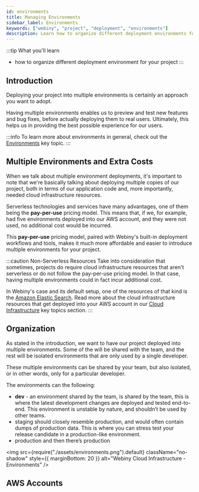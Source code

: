 ```yaml
---
id: environments
title: Managing Environments
sidebar_label: Environments
keywords: ["webiny", "project", "deployment", "environments"]
description: Learn how to organize different deployment environments for your project
---
```


:::tip What you'll learn
- how to organize different deployment environment for your project
:::

## Introduction

Deploying your project into multiple environments is certainly an approach you want to adopt.

Having multiple environments enables us to preview and test new features and bug fixes, before actually deploying them to real users. Ultimately, this helps us in providing the best possible experience for our users.

:::info
To learn more about environments in general, check out the [Environments](/docs/key-topics/deployment/environments) key topic.
:::

## Multiple Environments and Extra Costs

When we talk about multiple environment deployments, it's important to note that we're basically talking about deploying multiple copies of our project, both in terms of our application code and, more importantly, needed cloud infrastructure resources.

Serverless technologies and services have many advantages, one of them being the **pay-per-use** pricing model. This means that, if we, for example, had five environments deployed into our AWS account, and they were not used, no additional cost would be incurred.

This **pay-per-use** pricing model, paired with Webiny's built-in deployment workflows and tools, makes it much more affordable and easier to introduce multiple environments for your project.

:::caution Non-Serverless Resources
Take into consideration that sometimes, projects do require cloud infrastructure resources that aren't serverless or do not follow the pay-per-use pricing model. In that case, having multiple environments could in fact incur additional cost.

In Webiny's case and its default setup, one of the resources of that kind is the [Amazon Elastic Search](https://aws.amazon.com/elasticsearch-service/pricing/). Read more about the cloud infrastructure resources that get deployed into your AWS account in our [Cloud Infrastructure](/docs/key-topics/cloud-infrastructure/introduction) key topics section.
:::

## Organization

As stated in the introduction, we want to have our project deployed into multiple environments. Some of the will be shared with the team, and the rest will be isolated environments that are only used by a single developer.

These multiple environments can be shared by your team, but also isolated, or in other words, only for a particular developer.

The environments can the following:

- **dev** - an environment shared by the team, is shared by the team, this is where the latest development changes are deployed and tested end-to-end. This environment is unstable by nature, and shouldn’t be used by other teams.
- staging should closely resemble production, and would often contain dumps of production data. This is where you can stress test your release candidate in a production-like environment.
- production and then there’s production

<!-- vale off -->

<img
  src={require("./assets/environments.png").default}
  className="no-shadow"
  style={{ marginBottom: 20 }}
  alt="Webiny Cloud Infrastructure - Environments"
/>

<!-- vale on -->

## AWS Accounts
